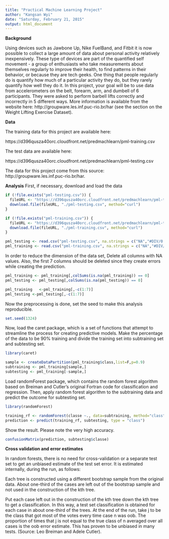```yaml
---
title: "Practical Machine Learning Project"
author: "Kangsan Wyi"
date: "Saturday, February 21, 2015"
output: html_document
---
```


**Background** 

Using devices such as Jawbone Up, Nike FuelBand, and Fitbit it is now possible to collect a large amount of data about personal activity relatively inexpensively. These type of devices are part of the quantified self movement - a group of enthusiasts who take measurements about themselves regularly to improve their health, to find patterns in their behavior, or because they are tech geeks. One thing that people regularly do is quantify how much of a particular activity they do, but they rarely quantify how well they do it. In this project, your goal will be to use data from accelerometers on the belt, forearm, arm, and dumbell of 6 participants. They were asked to perform barbell lifts correctly and incorrectly in 5 different ways. More information is available from the website here: http://groupware.les.inf.puc-rio.br/har (see the section on the Weight Lifting Exercise Dataset). 

**Data**


The training data for this project are available here: 

https://d396qusza40orc.cloudfront.net/predmachlearn/pml-training.csv

The test data are available here: 

https://d396qusza40orc.cloudfront.net/predmachlearn/pml-testing.csv

The data for this project come from this source: http://groupware.les.inf.puc-rio.br/har. 

**Analysis**
First, if necessary, download and load the data

```r
if (!file.exists("pml-testing.csv")) {
  fileURL <- "https://d396qusza40orc.cloudfront.net/predmachlearn/pml-testing.csv"
  download.file(fileURL, "./pml-testing.csv", method="curl")
}

if (!file.exists("pml-training.csv")) {
  fileURL <- "https://d396qusza40orc.cloudfront.net/predmachlearn/pml-training.csv"
  download.file(fileURL, "./pml-training.csv", method="curl")
}

pml_testing <- read.csv("pml-testing.csv", na.strings = c("NA","#DIV/0!",""))
pml_training <- read.csv("pml-training.csv", na.strings = c("NA","#DIV/0!",""))

```

In order to reduce the dimension of the data set, Delete all columns with NA values.
Also, the first 7 columns should be deleted since they create errors while creating the prediction.

```r

pml_training <- pml_training[,colSums(is.na(pml_training)) == 0]
pml_testing <- pml_testing[,colSums(is.na(pml_testing)) == 0]

pml_training   <-pml_training[,-c(1:7)]
pml_testing <-pml_testing[,-c(1:7)]
```

Now the preprocessing is done, set the seed to make this analysis reproducible.

```r
set.seed(1324)
```

Now, load the caret package, which is a set of functions that attempt to streamline the process for creating predictive models. Make the percentage of the data to be 90% training and divide the training set into subtraining set and subtesting set. 

```r
library(caret)

sample <- createDataPartition(pml_training$class,list=F,p=0.9)
subtraining <- pml_training[sample,]
subtesting <- pml_training[-sample,]
```

Load randomForest package, which contains the random forest algorithm based on Breiman and Cutler's original Fortran code for classification and regression. Then, apply random forest algorithm to the subtraining data and predict the outcome for subtesting set.

```r
library(randomForest)

training_rf <- randomForest(classe ~., data=subtraining, method="class")
prediction <- predict(training_rf, subtesting, type = "class")
```

Show the result. Please note the very high accuracy.

```r
confusionMatrix(prediction, subtesting$classe)
```

**Cross validation and error estimates**

In random forests, there is no need for cross-validation or a separate test set to get an unbiased estimate of the test set error. It is estimated internally, during the run, as follows:

Each tree is constructed using a different bootstrap sample from the original data. About one-third of the cases are left out of the bootstrap sample and not used in the construction of the kth tree.

Put each case left out in the construction of the kth tree down the kth tree to get a classification. In this way, a test set classification is obtained for each case in about one-third of the trees. At the end of the run, take j to be the class that got most of the votes every time case n was oob. The proportion of times that j is not equal to the true class of n averaged over all cases is the oob error estimate. This has proven to be unbiased in many tests. (Source: Leo Breiman and Adele Cutler).

